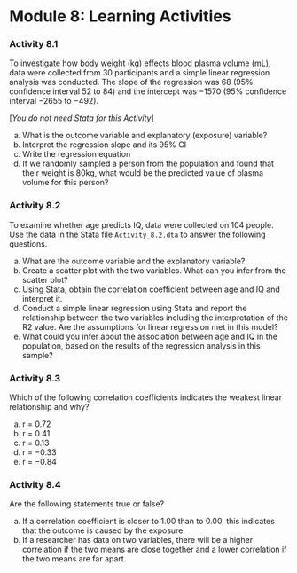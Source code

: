 # Module 8: Learning Activities {-}

### Activity 8.1 {-}

To investigate how body weight (kg) effects blood plasma volume (mL), data were collected from 30 participants and a simple linear regression analysis was conducted. The slope of the regression was 68 (95% confidence interval 52 to 84) and the intercept was −1570 (95% confidence interval −2655 to −492).

[*You do not need Stata for this Activity*]

a) What is the outcome variable and explanatory (exposure) variable? 
b) Interpret the regression slope and its 95% CI
c) Write the regression equation 
d) If we randomly sampled a person from the population and found that their weight is 80kg, what would be the predicted value of plasma volume for this person?  

### Activity 8.2 {-}
To examine whether age predicts IQ, data were collected on 104 people. Use the data in the Stata file `Activity_8.2.dta` to answer the following questions.

a)	What are the outcome variable and the explanatory variable? 
b)	Create a scatter plot with the two variables. What can you infer from the scatter plot? 
c)	Using Stata, obtain the correlation coefficient between age and IQ and interpret it. 
d)	Conduct a simple linear regression using Stata and report the relationship between the two variables including the interpretation of the R2 value. Are the assumptions for linear regression met in this model?
e)	What could you infer about the association between age and IQ in the population, based on the results of the regression analysis in this sample? 

### Activity 8.3 {-}
Which of the following correlation coefficients indicates the weakest linear relationship and why?

a) r = 0.72
b) r = 0.41
c) r = 0.13
d) r = −0.33
e) r = −0.84

### Activity 8.4 {-}
Are the following statements true or false?

a) If a correlation coefficient is closer to 1.00 than to 0.00, this indicates that the outcome is caused by the exposure.
b) If a researcher has data on two variables, there will be a higher correlation if the two means are close together and a lower correlation if the two means are far apart.
